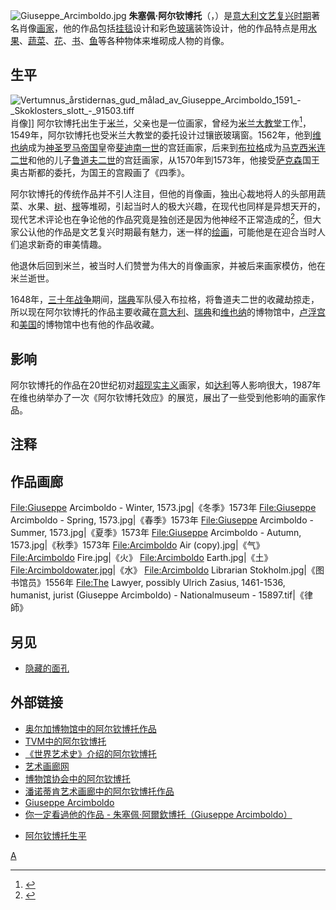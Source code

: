 [[File:Giuseppe_Arcimboldo.jpg|thumb]]
'''朱塞佩·阿尔钦博托'''（{{lang-it|'''Giuseppe Arcimboldo'''}}，{{bd|1527年||1593年|7月11日|Arcimboldo}}）是[[意大利|意大利]][[文艺复兴时期|文艺复兴时期]]著名肖像[[画家|画家]]，他的作品包括[[挂毯|挂毯]]设计和彩色[[玻璃|玻璃]]装饰设计，他的作品特点是用[[水果|水果]]、[[蔬菜|蔬菜]]、[[花|花]]、[[书|书]]、[[鱼|鱼]]等各种物体来堆砌成人物的肖像。

== 生平 ==
[[File:Vertumnus_årstidernas_gud_målad_av_Giuseppe_Arcimboldo_1591_-_Skoklosters_slott_-_91503.tiff|thumb]]肖像]]
阿尔钦博托出生于[[米兰|米兰]]，父亲也是一位画家，曾经为[[米兰大教堂|米兰大教堂]]工作<ref>{{Cite web |url=http://www.iht.com/articles/2007/10/05/arts/melik6.php |title=Giuseppe Arcimboldo's hallucinations: Fantasy or insanity? - International Herald Tribune<!-- Bot generated title --> |accessdate=2008-09-24 |archive-date=2007-10-06 |archive-url=https://web.archive.org/web/20071006223434/http://www.iht.com/articles/2007/10/05/arts/melik6.php |dead-url=no }}</ref>，1549年，阿尔钦博托也受米兰大教堂的委托设计过镶嵌玻璃窗。1562年，他到[[维也纳|维也纳]]成为[[神圣罗马帝国|神圣罗马帝国]]皇帝[[斐迪南一世_(神圣罗马帝国)|斐迪南一世]]的宫廷画家，后来到[[布拉格|布拉格]]成为[[马克西米利安二世_(神圣罗马帝国)|马克西米连二世]]和他的儿子[[鲁道夫二世_(神圣罗马帝国)|鲁道夫二世]]的宫廷画家，从1570年到1573年，他接受[[萨克森|萨克森]]国王奥古斯都的委托，为国王的宫殿画了《四季》。
  
阿尔钦博托的传统作品并不引人注目，但他的肖像画，独出心裁地将人的头部用蔬菜、水果、[[树|树]]、[[根|根]]等堆砌，引起当时人的极大兴趣，在现代也同样是异想天开的，现代艺术评论也在争论他的作品究竟是独创还是因为他神经不正常造成的<ref>{{Cite web |url=http://www.iht.com/articles/2007/10/05/arts/melik6.php |title=Giuseppe Arcimboldo's hallucinations: Fantasy or insanity? - International Herald Tribune<!-- Bot generated title --> |accessdate=2008-09-24 |archive-date=2007-10-06 |archive-url=https://web.archive.org/web/20071006223434/http://www.iht.com/articles/2007/10/05/arts/melik6.php |dead-url=no }}</ref>，但大家公认他的作品是文艺复兴时期最有魅力，迷一样的[[绘画|绘画]]，可能他是在迎合当时人们追求新奇的审美情趣。

他退休后回到米兰，被当时人们赞誉为伟大的肖像画家，并被后来画家模仿，他在米兰逝世。

1648年，[[三十年战争|三十年战争]]期间，[[瑞典|瑞典]]军队侵入布拉格，将鲁道夫二世的收藏劫掠走，所以现在阿尔钦博托的作品主要收藏在[[意大利|意大利]]、[[瑞典|瑞典]]和[[维也纳|维也纳]]的博物馆中，[[卢浮宫|卢浮宫]]和[[美国|美国]]的博物馆中也有他的作品收藏。

== 影响 ==
阿尔钦博托的作品在20世纪初对[[超现实主义|超现实主义]]画家，如[[萨尔瓦多·达利|达利]]等人影响很大，1987年在维也纳举办了一次《阿尔钦博托效应》的展览，展出了一些受到他影响的画家作品。

== 注释 ==
{{Reflist}}

== 作品画廊 ==
<gallery>
File:Giuseppe Arcimboldo - Winter, 1573.jpg|《冬季》1573年
File:Giuseppe Arcimboldo - Spring, 1573.jpg|《春季》1573年
File:Giuseppe Arcimboldo - Summer, 1573.jpg|《夏季》1573年
File:Giuseppe Arcimboldo - Autumn, 1573.jpg|《秋季》1573年
File:Arcimboldo Air (copy).jpg|《气》
File:Arcimboldo Fire.jpg|《火》
File:Arcimboldo Earth.jpg|《土》
File:Arcimboldowater.jpg|《水》
File:Arcimboldo Librarian Stokholm.jpg|《图书馆员》1556年
File:The Lawyer, possibly Ulrich Zasius, 1461-1536, humanist, jurist (Giuseppe Arcimboldo) - Nationalmuseum - 15897.tif|《律師》

</gallery>
{{commonscat|Giuseppe Arcimboldo}}

==另见==
*[[隐藏的面孔|隐藏的面孔]]
== 外部链接 ==
* [http://www.abcgallery.com/A/arcimboldo/arcimboldo.html 奥尔加博物馆中的阿尔钦博托作品] {{Wayback|url=http://www.abcgallery.com/A/arcimboldo/arcimboldo.html |date=20181020083958 }}
* [http://www.tigtail.org/TIG/S_View/TVM/X1/c.Mannerism/arcimboldo/arcimboldo.html TVM中的阿尔钦博托] {{Wayback|url=http://www.tigtail.org/TIG/S_View/TVM/X1/c.Mannerism/arcimboldo/arcimboldo.html |date=20061003105540 }}
* [http://www.all-art.org/early_renaissance/arcimboldo01biography.html 《世界艺术史》介绍的阿尔钦博托] {{Wayback|url=http://www.all-art.org/early_renaissance/arcimboldo01biography.html |date=20200304051152 }}
* [http://www.wga.hu/html/a/arcimbol/index.html 艺术画廊网] {{Wayback|url=http://www.wga.hu/html/a/arcimbol/index.html |date=20201023010053 }}
* [http://www.museumsyndicate.com/artist.php?artist=59 博物馆协会中的阿尔钦博托] {{Wayback|url=http://www.museumsyndicate.com/artist.php?artist=59 |date=20200713050955 }}
* [https://web.archive.org/web/20080927023021/http://www.aiwaz.net/gallery/arcimboldo-giuseppe/gc190 潘诺蒂肯艺术画廊中的阿尔钦博托作品]
* [http://www.giuseppe-arcimboldo.org/ Giuseppe Arcimboldo] {{Wayback|url=http://www.giuseppe-arcimboldo.org/ |date=20210323153643 }}
* [http://i-knower.blogspot.tw/2010/11/giuseppe-arcimboldo.html 你一定看過他的作品 - 朱塞佩‧阿爾欽博托（Giuseppe Arcimboldo）] {{Wayback|url=http://i-knower.blogspot.tw/2010/11/giuseppe-arcimboldo.html |date=20170803055246 }}

* [https://web.archive.org/web/20120114085754/http://arcimboldo.interfree.it/ 阿尔钦博托生平]

[[Category:意大利画家|A]]